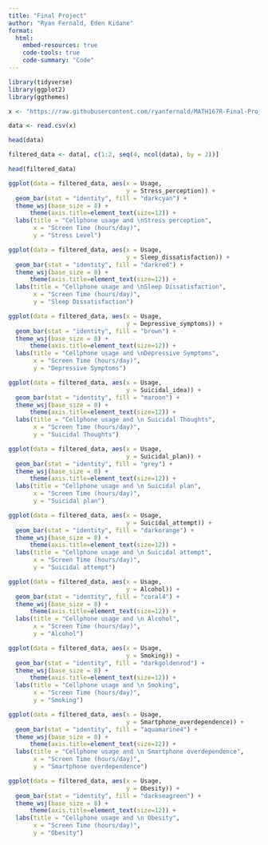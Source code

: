 ```yaml
---
title: "Final Project"
author: "Ryan Fernald, Eden Kidane"
format: 
  html:
    embed-resources: true
    code-tools: true
    code-summary: "Code"
---
```


```r
library(tidyverse)
library(ggplot2)
library(ggthemes)
```

```r

x <- "https://raw.githubusercontent.com/ryanfernald/MATH167R-Final-Project/main/DATA/smartphone_usage_time_and_health_variable_outcomes.csv"

data <- read.csv(x)

head(data)
```

```r
filtered_data <- data[, c(1:2, seq(4, ncol(data), by = 2))]

head(filtered_data)
```

```r
ggplot(data = filtered_data, aes(x = Usage,
                                 y = Stress_perception)) +
  geom_bar(stat = "identity", fill = "darkcyan") +
  theme_wsj(base_size = 8) +
      theme(axis.title=element_text(size=12)) + 
  labs(title = "Cellphone usage and \nStress perception",
       x = "Screen Time (hours/day)",
       y = "Stress Level")
```

```r
ggplot(data = filtered_data, aes(x = Usage,
                                 y = Sleep_dissatisfaction)) +
  geom_bar(stat = "identity", fill = "darkred") +
  theme_wsj(base_size = 8) +
      theme(axis.title=element_text(size=12)) + 
  labs(title = "Cellphone usage and \nSleep Dissatisfaction",
       x = "Screen Time (hours/day)",
       y = "Sleep Dissatisfaction")
```

```r
ggplot(data = filtered_data, aes(x = Usage,
                                 y = Depressive_symptoms)) +
  geom_bar(stat = "identity", fill = "brown") +
  theme_wsj(base_size = 8) +
      theme(axis.title=element_text(size=12)) + 
  labs(title = "Cellphone usage and \nDepressive Symptoms",
       x = "Screen Time (hours/day)",
       y = "Depressive Symptoms")
```

```r
ggplot(data = filtered_data, aes(x = Usage,
                                 y = Suicidal_idea)) +
  geom_bar(stat = "identity", fill = "maroon") +
  theme_wsj(base_size = 8) +
      theme(axis.title=element_text(size=12)) + 
  labs(title = "Cellphone usage and \n Suicidal Thoughts",
       x = "Screen Time (hours/day)",
       y = "Suicidal Thoughts")
```

```r
ggplot(data = filtered_data, aes(x = Usage,
                                 y = Suicidal_plan)) +
  geom_bar(stat = "identity", fill = "grey") +
  theme_wsj(base_size = 8) +
      theme(axis.title=element_text(size=12)) + 
  labs(title = "Cellphone usage and \n Suicidal plan",
       x = "Screen Time (hours/day)",
       y = "Suicidal plan")
```

```r
ggplot(data = filtered_data, aes(x = Usage,
                                 y = Suicidal_attempt)) +
  geom_bar(stat = "identity", fill = "darkorange") +
  theme_wsj(base_size = 8) +
      theme(axis.title=element_text(size=12)) + 
  labs(title = "Cellphone usage and \n Suicidal attempt",
       x = "Screen Time (hours/day)",
       y = "Suicidal attempt")
```

```r
ggplot(data = filtered_data, aes(x = Usage,
                                 y = Alcohol)) +
  geom_bar(stat = "identity", fill = "coral4") +
  theme_wsj(base_size = 8) +
      theme(axis.title=element_text(size=12)) + 
  labs(title = "Cellphone usage and \n Alcohol",
       x = "Screen Time (hours/day)",
       y = "Alcohol")
```

```r
ggplot(data = filtered_data, aes(x = Usage,
                                 y = Smoking)) +
  geom_bar(stat = "identity", fill = "darkgoldenrod") +
  theme_wsj(base_size = 8) +
      theme(axis.title=element_text(size=12)) + 
  labs(title = "Cellphone usage and \n Smoking",
       x = "Screen Time (hours/day)",
       y = "Smoking")
```

```r
ggplot(data = filtered_data, aes(x = Usage,
                                 y = Smartphone_overdependence)) +
  geom_bar(stat = "identity", fill = "aquamarine4") +
  theme_wsj(base_size = 8) +
      theme(axis.title=element_text(size=12)) + 
  labs(title = "Cellphone usage and \n Smartphone overdependence",
       x = "Screen Time (hours/day)",
       y = "Smartphone overdependence")
```

```r
ggplot(data = filtered_data, aes(x = Usage,
                                 y = Obesity)) +
  geom_bar(stat = "identity", fill = "darkseagreen") +
  theme_wsj(base_size = 8) +
      theme(axis.title=element_text(size=12)) + 
  labs(title = "Cellphone usage and \n Obesity",
       x = "Screen Time (hours/day)",
       y = "Obesity")
```
